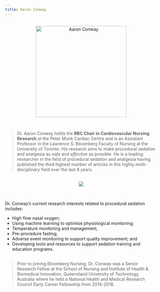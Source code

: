 ```yaml
---
title: Aaron Conway
---
```

<div class = "row">
  
<div class = "col-md-3">
<br>
<center><img id="img-me" src="images/Picture1.png" alt="Aaron Conway" width="300px" height="auto"></center>
</div>

<div class = "col-md-9">

<br>

>Dr. Aaron Conway holds the **RBC Chair in Cardiovascular Nursing Research** at the Peter Munk Cardiac Centre and is an Assistant Professor in the Lawrence S. Bloomberg Faculty of Nursing at the University of Toronto. His research aims to make procedural sedation and analgesia as *safe* and *effective* as possible. He is a leading researcher in the field of procedural sedation and analgesia having published the third highest number of articles in this highly multi-disciplinary field over the last 8 years.

<br>
<center><img src="images/authors.png"></center>
<br><br>
Dr. Conway’s current research interests related to procedural sedation includes:

- High flow nasal oxygen;
- Using machine learning to optimise physiological monitoring;
- Temperature monitoring and management;
- Pre-procedure fasting;
- Adverse event monitoring to support quality improvement; and
- Developing tools and resources to support sedation training and education programs.
<br><br>

>Prior to joining Bloomberg Nursing, Dr. Conway was a Senior Research Fellow at the School of Nursing and Institute of Health & Biomedical Innovation, Queensland University of Technology, Australia where he held a National Health and Medical Research Council Early Career Fellowship from 2014-2018.

</div>
</div>
